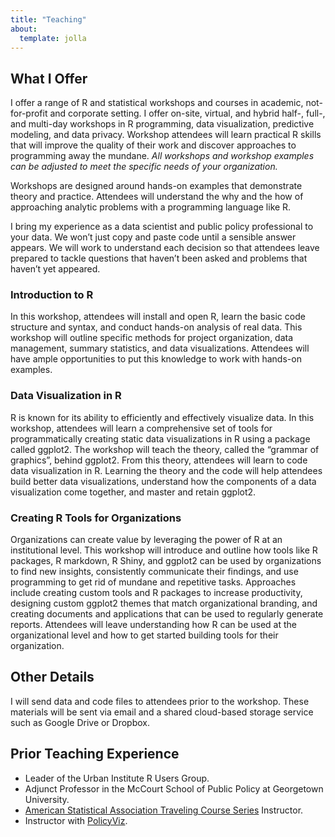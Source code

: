 ```yaml
---
title: "Teaching"
about:
  template: jolla
---
```


## What I Offer

I offer a range of R and statistical workshops and courses in academic, not-for-profit and corporate setting. I offer on-site, virtual, and hybrid half-, full-, and multi-day workshops in R programming, data visualization, predictive modeling, and data privacy. Workshop attendees will learn practical R skills that will improve the quality of their work and discover approaches to programming away the mundane. _All workshops and workshop examples can be adjusted to meet the specific needs of your organization._

Workshops are designed around hands-on examples that demonstrate theory and practice. Attendees will understand the why and the how of approaching analytic problems with a programming language like R.  

I bring my experience as a data scientist and public policy professional to your data. We won’t just copy and paste code until a sensible answer appears. We will work to understand each decision so that attendees leave prepared to tackle questions that haven’t been asked and problems that haven’t yet appeared.  

### Introduction to R 

In this workshop, attendees will install and open R, learn the basic code structure and syntax, and conduct hands-on analysis of real data. This workshop will outline specific methods for project organization, data management, summary statistics, and data visualizations. Attendees will have ample opportunities to put this knowledge to work with hands-on examples.  

### Data Visualization in R 

R is known for its ability to efficiently and effectively visualize data. In this workshop, attendees will learn a comprehensive set of tools for programmatically creating static data visualizations in R using a package called ggplot2. The workshop will teach the theory, called the “grammar of graphics”, behind ggplot2. From this theory, attendees will learn to code data visualization in R. Learning the theory and the code will help attendees build better data visualizations, understand how the components of a data visualization come together, and master and retain ggplot2. 

### Creating R Tools for Organizations 

Organizations can create value by leveraging the power of R at an institutional level. This workshop will introduce and outline how tools like R packages, R markdown, R Shiny, and ggplot2 can be used by organizations to find new insights, consistently communicate their findings, and use programming to get rid of mundane and repetitive tasks. Approaches include creating custom tools and R packages to increase productivity, designing custom ggplot2 themes that match organizational branding, and creating documents and applications that can be used to regularly generate reports. Attendees will leave understanding how R can be used at the organizational level and how to get started building tools for their organization.  

## Other Details 

I will send data and code files to attendees prior to the workshop. These materials will be sent via email and a shared cloud-based storage service such as Google Drive or Dropbox. 

## Prior Teaching Experience

* Leader of the Urban Institute R Users Group.
* Adjunct Professor in the McCourt School of Public Policy at Georgetown University.
* [American Statistical Association Traveling Course Series](https://community.amstat.org/coc/chapterresources/travelingcourse/datavisualization) Instructor. 
* Instructor with [PolicyViz](https://policyviz.com/services/workshops/public-workshops/). 
